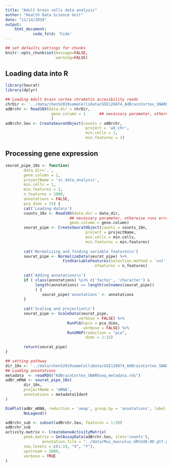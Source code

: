 ```yaml
---
title: "Adult brain cells data analysis"
author: "Health Data Science Unit"
date: "11/14/2019"
output: 
    html_document:
            code_fold: 'hide'
---
```


```r
## set defaults settings for chunks
knitr::opts_chunk$set(message=FALSE, 
                      warning=FALSE)
```

## Loading data into R

```r
library(Seurat)
library(dplyr)

## Loading Adult brain cortex chromatin accesibility reads
chrDir <- '../data/chenS2019sameCellsData/GSE126074_AdBrainCortex_SNAREseq_chromatin/'
adBrchr <- Read10X(data.dir = chrDir, 
                    gene.column = 1      ## necessary parameter, otherwise runs error
                    )
adBrchr.Seu <- CreateSeuratObject(counts = adBrchr,
                                   project = 'ad_chr', 
                                   min.cells = 1,
                                   min.features = 1)
```

## Processing gene expression

```r
seurat_pipe_10x <- function(
        data_dir='.',
        gene.column = 1,
        projectName = 'sc_data_analysis',
        min.cells = 1,
        min.features = 1,
        n_features = 1000,
        annotations = FALSE,
        pca_dims = 15) {
        cat('Loading data\n')
        counts_10x <- Read10X(data.dir = data_dir, 
                            ## necessary parameter, otherwise runs error
                            gene.column = gene.column)
        seurat_pipe <- CreateSeuratObject(counts = counts_10x,
                                   project = projectName, 
                                   min.cells = min.cells,
                                   min.features = min.features)
        
        cat('Normalizing and finding variable features\n')
        seurat_pipe <- NormalizeData(seurat_pipe) %>%
                         FindVariableFeatures(selection.method = 'vst',
                                       nfeatures = n_features)
        
        cat('Adding annotations\n')
        if ( class(annotations) %in% c('factor', 'character') &
             length(annotations) == length(colnames(seurat_pipe))
             ) {
                seurat_pipe$'annotations' <- annotations
        }
        
        cat('Scaling and projection\n')
        seurat_pipe <- ScaleData(seurat_pipe, 
                                verbose = FALSE) %>% 
                           RunPCA(npcs = pca_dims, 
                                  verbose = FALSE) %>%
                           RunUMAP(reduction = "pca", 
                                   dims = 1:15)
        
        return(seurat_pipe)
}

## setting pathway
dir_10x <- '../data/chenS2019sameCellsData/GSE126074_AdBrainCortex_SNAREseq_cDNA/'
## Loading annotations
metadata  <- readRDS("AdBrainCortex_SNAREseq_metadata.rds")
adBr_mRNA <- seurat_pipe_10x(
        dir_10x,
        projectName = 'mRNA',
        annotations = metadata$Ident
)
```

```r
DimPlot(adBr_mRNA, reduction = 'umap', group.by = 'annotations', label = TRUE) +
        NoLegend()
```

```r
adBrchr_sub <- subset(adBrchr.Seu, features = 1:50)
adBrchr_sub
activity.matrix <- CreateGeneActivityMatrix(
        peak.matrix = GetAssayData(adBrchr.Seu, slot='counts'), 
                annotation.file = "../data/Mus_musculus.GRCm38.98.gtf.gz", 
        seq.levels = c(1:19, "X", "Y"), 
        upstream = 2000, 
        verbose = TRUE
)
```





